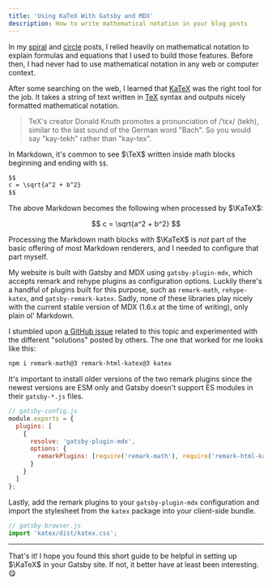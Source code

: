 ```yaml
---
title: 'Using KaTeX With Gatsby and MDX'
description: How to write mathematical notation in your blog posts
---
```


In my [spiral](/lab/spiral-into-madness) and [circle](/lab/circle-transition) posts, I relied heavily on mathematical notation to explain formulas and equations that I used to build those features. Before then, I had never had to use mathematical notation in any web or computer context.

After some searching on the web, I learned that [KaTeX](https://katex.org/) was the right tool for the job. It takes a string of text written in [TeX](https://en.wikipedia.org/wiki/TeX) syntax and outputs nicely formatted mathematical notation.

> TeX's creator Donald Knuth promotes a pronunciation of /ˈtɛx/ (tekh), similar to the last sound of the German word "Bach". So you would say "kay-tekh" rather than "kay-tex".

In Markdown, it's common to see $\TeX$ written inside math blocks beginning and ending with `$$`.

```md
$$
c = \sqrt{a^2 + b^2}
$$
```

The above Markdown becomes the following when processed by $\KaTeX$:

$$
c = \sqrt{a^2 + b^2}
$$

Processing the Markdown math blocks with $\KaTeX$ is _not_ part of the basic offering of most Markdown renderers, and I needed to configure that part myself.

My website is built with Gatsby and MDX using `gatsby-plugin-mdx`, which accepts remark and rehype plugins as configuration options. Luckily there's a handful of plugins built for this purpose, such as `remark-math`, `rehype-katex`, and `gatsby-remark-katex`. Sadly, none of these libraries play nicely with the current stable version of MDX (1.6.x at the time of writing), only plain ol' Markdown.

I stumbled upon [a GitHub issue](https://github.com/gatsbyjs/gatsby/issues/28031) related to this topic and experimented with the different "solutions" posted by others. The one that worked for me looks like this:

```bash
npm i remark-math@3 remark-html-katex@3 katex
```

It's important to install older versions of the two remark plugins since the newest versions are ESM only and Gatsby doesn't support ES modules in their `gatsby-*.js` files.

```js
// gatsby-config.js
module.exports = {
  plugins: [
    {
      resolve: 'gatsby-plugin-mdx',
      options: {
        remarkPlugins: [require('remark-math'), require('remark-html-katex')]
      }
    }
  ]
};
```

Lastly, add the remark plugins to your `gatsby-plugin-mdx` configuration and import the stylesheet from the `katex` package into your client-side bundle.

```js
// gatsby-browser.js
import 'katex/dist/katex.css';
```

---

That's it! I hope you found this short guide to be helpful in setting up $\KaTeX$ in your Gatsby site. If not, it better have at least been interesting. 😋
